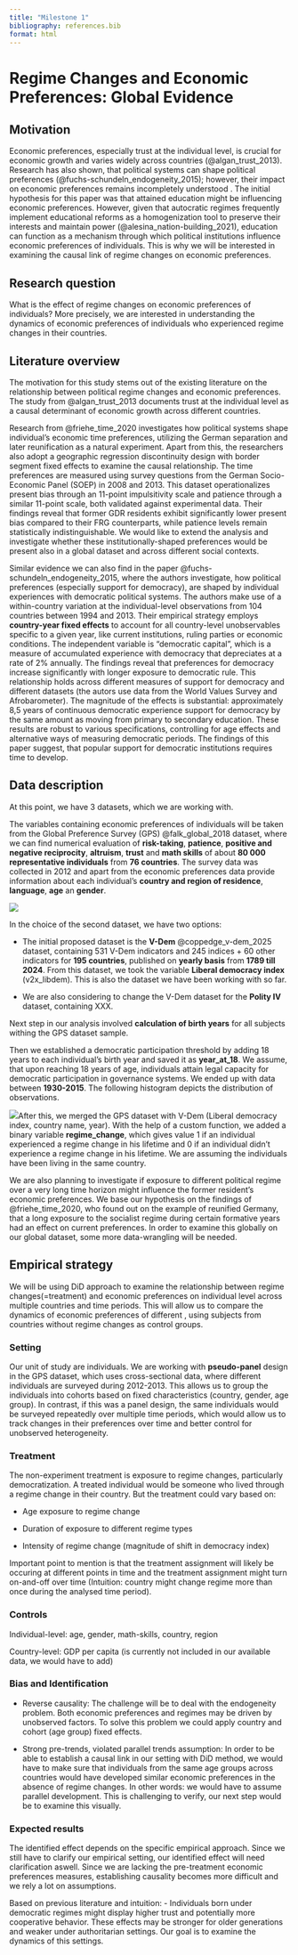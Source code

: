 ```yaml
---
title: "Milestone 1"
bibliography: references.bib
format: html
---
```


# Regime Changes and Economic Preferences: Global Evidence

## Motivation

Economic preferences, especially trust at the individual level, is crucial for economic growth and varies widely across countries (@algan_trust_2013). Research has also shown, that political systems can shape political preferences (@fuchs-schundeln_endogeneity_2015); however, their impact on economic preferences remains incompletely understood . The initial hypothesis for this paper was that attained education might be influencing economic preferences. However, given that autocratic regimes frequently implement educational reforms as a homogenization tool to preserve their interests and maintain power (@alesina_nation-building_2021), education can function as a mechanism through which political institutions influence economic preferences of individuals. This is why we will be interested in examining the causal link of regime changes on economic preferences.

## Research question

What is the effect of regime changes on economic preferences of individuals? More precisely, we are interested in understanding the dynamics of economic preferences of individuals who experienced regime changes in their countries.

## Literature overview

The motivation for this study stems out of the existing literature on the relationship between political regime changes and economic preferences. The study from @algan_trust_2013 documents trust at the individual level as a causal determinant of economic growth across different countries.

Research from @friehe_time_2020 investigates how political systems shape individual's economic time preferences, utilizing the German separation and later reunification as a natural experiment. Apart from this, the researchers also adopt a geographic regression discontinuity design with border segment fixed effects to examine the causal relationship. The time preferences are measured using survey questions from the German Socio-Economic Panel (SOEP) in 2008 and 2013. This dataset operationalizes present bias through an 11-point impulsitivity scale and patience through a similar 11-point scale, both validated against experimental data. Their findings reveal that former GDR residents exhibit significantly lower present bias compared to their FRG counterparts, while patience levels remain statistically indistinguishable. We would like to extend the analysis and investigate whether these institutionally-shaped preferences would be present also in a global dataset and across different social contexts.

Similar evidence we can also find in the paper @fuchs-schundeln_endogeneity_2015, where the authors investigate, how political preferences (especially support for democracy), are shaped by individual experiences with democratic political systems. The authors make use of a within-country variation at the individual-level observations from 104 countries between 1994 and 2013. Their empirical strategy employs **country-year fixed effects** to account for all country-level unobservables specific to a given year, like current institutions, ruling parties or economic conditions. The independent variable is "democratic capital", which is a measure of accumulated experience with democracy that depreciates at a rate of 2% annually. The findings reveal that preferences for democracy increase significantly with longer exposure to democratic rule. This relationship holds across different measures of support for democracy and different datasets (the autors use data from the World Values Survey and Afrobarometer). The magnitude of the effects is substantial: approximately 8,5 years of continuous democratic experience support for democracy by the same amount as moving from primary to secondary education. These results are robust to various specifications, controlling for age effects and alternative ways of measuring democratic periods. The findings of this paper suggest, that popular support for democratic institutions requires time to develop.

## Data description

At this point, we have 3 datasets, which we are working with.

The variables containing economic preferences of individuals will be taken from the Global Preference Survey (GPS) @falk_global_2018 dataset, where we can find numerical evaluation of **risk-taking**, **patience**, **positive and negative reciprocity**, **altruism**, **trust** and **math skills** of about **80 000 representative individuals** from **76 countries**. The survey data was collected in 2012 and apart from the economic preferences data provide information about each individual's **country and region of residence**, **language**, **age** an **gender**.

![](images/world_map.jpg)

In the choice of the second dataset, we have two options:

-   The initial proposed dataset is the **V-Dem** @coppedge_v-dem_2025 dataset, containing 531 V-Dem indicators and 245 indices + 60 other indicators for **195 countries**, published on **yearly basis** from **1789 till 2024**. From this dataset, we took the variable **Liberal democracy index** (v2x_libdem). This is also the dataset we have been working with so far.

-   We are also considering to change the V-Dem dataset for the **Polity IV** dataset, containing XXX.

Next step in our analysis involved **calculation of birth years** for all subjects withing the GPS dataset sample.

Then we established a democratic participation threshold by adding 18 years to each individual's birth year and saved it as **year_at_18**. We assume, that upon reaching 18 years of age, individuals attain legal capacity for democratic participation in governance systems. We ended up with data between **1930-2015**. The following histogram depicts the distribution of observations.

![](images/hist.jpg)After this, we merged the GPS dataset with V-Dem (Liberal democracy index, country name, year). With the help of a custom function, we added a binary variable **regime_change**, which gives value 1 if an individual experienced a regime change in his lifetime and 0 if an individual didn't experience a regime change in his lifetime. We are assuming the individuals have been living in the same country.

We are also planning to investigate if exposure to different political regime over a very long time horizon might influence the former resident's economic preferences. We base our hypothesis on the findings of @friehe_time_2020, who found out on the example of reunified Germany, that a long exposure to the socialist regime during certain formative years had an effect on current preferences. In order to examine this globally on our global dataset, some more data-wrangling will be needed.

## Empirical strategy

We will be using DiD approach to examine the relationship between regime changes(=treatment) and economic preferences on individual level across multiple countries and time periods. This will allow us to compare the dynamics of economic preferences of different , using subjects from countries without regime changes as control groups.

### Setting

Our unit of study are individuals. We are working with **pseudo-panel** design in the GPS dataset, which uses cross-sectional data, where different individuals are surveyed during 2012-2013. This allows us to group the individuals into cohorts based on fixed characteristics (country, gender, age group). In contrast, if this was a panel design, the same individuals would be surveyed repeatedly over multiple time periods, which would allow us to track changes in their preferences over time and better control for unobserved heterogeneity.

### Treatment

The non-experiment treatment is exposure to regime changes, particularly democratization. A treated individual would be someone who lived through a regime change in their country. But the treatment could vary based on:

-   Age exposure to regime change

-   Duration of exposure to different regime types

-   Intensity of regime change (magnitude of shift in democracy index)

Important point to mention is that the treatment assignment will likely be occuring at different points in time and the treatment assignment might turn on-and-off over time (Intuition: country might change regime more than once during the analysed time period).

### Controls

Individual-level: age, gender, math-skills, country, region

Country-level: GDP per capita (is currently not included in our available data, we would have to add)

### Bias and Identification

-   Reverse causality: The challenge will be to deal with the endogeneity problem. Both economic preferences and regimes may be driven by unobserved factors. To solve this problem we could apply country and cohort (age group) fixed effects.

-   Strong pre-trends, violated parallel trends assumption: In order to be able to establish a causal link in our setting with DiD method, we would have to make sure that individuals from the same age groups across countries would have developed similar economic preferences in the absence of regime changes. In other words: we would have to assume parallel development. This is challenging to verify, our next step would be to examine this visually.

### Expected results

The identified effect depends on the specific empirical approach. Since we still have to clarify our empirical setting, our identified effect will need clarification aswell. Since we are lacking the pre-treatment economic preferences measures, establishing causality becomes more difficult and we rely a lot on assumptions.

Based on previous literature and intuition: - Individuals born under democratic regimes might display higher trust and potentially more cooperative behavior. These effects may be stronger for older generations and weaker under authoritarian settings. Our goal is to examine the dynamics of this settings.
